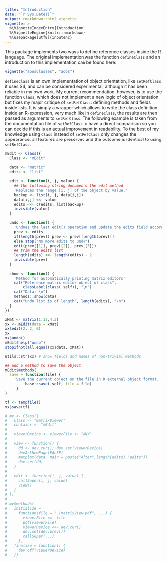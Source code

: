 ```yaml
---
title: "Introduction"
date: "`r Sys.Date()`"
output: rmarkdown::html_vignette
vignette: >
  %\VignetteIndexEntry{Introduction}
  %\VignetteEngine{knitr::rmarkdown}
  %\usepackage[utf8]{inputenc}
---
```


This package implements two ways to define reference classes inside the R language. The original implementation was the function `defineClass` and an introduction to this implementation can be found here:

```r
vignette("aoosClasses", "aoos")
```

`defineClass` is an own implementation of object orientation, like `setRefClass` it uses S4, and can be considered experimental, although it has been reliable in my own work. My current recommendation, however, is to use the function `Class`, which does not implement a new logic of object orientation but fixes my major critique of `setRefClass`: defining methods and fields inside lists. It is simply a wrapper which allows to write the class definition inside an R-expression, very much like in `defineClass`, the results are then passed as arguments to `setRefClass`. The following example is taken from the documentation file of `setRefClass` to have a direct comparison so you can decide if this is an actual improvement in readability. To the best of my knowledge using `Class` instead of `setRefClass` only changes the appearance, all features are preserved and the outcome is identical to using `setRefClass`.

```r
mEdit <- Class({
  Class <- "mEdit"
  
  data <- "matrix"
  edits <- "list"

  edit <- function(i, j, value) {
    ## the following string documents the edit method
    'Replaces the range [i, j] of the object by value.'
    backup <- list(i, j, data[i,j])
    data[i,j] <<- value
    edits <<- c(edits, list(backup))
    invisible(value)
  }

  undo <- function() {
    'Undoes the last edit() operation and update the edits field accordingly.'
    prev <- edits
    if(length(prev)) prev <- prev[[length(prev)]]
    else stop("No more edits to undo")
    edit(prev[[1]], prev[[2]], prev[[3]])
    ## trim the edits list
    length(edits) <<- length(edits) - 2
    invisible(prev)
  }
  
  show <- function() {
    'Method for automatically printing matrix editors' 
    cat("Reference matrix editor object of class", 
        classLabel(class(.self)), "\n")
    cat("Data: \n")
    methods::show(data)
    cat("Undo list is of length", length(edits), "\n")
  }
})

xMat <- matrix(1:12,4,3)
xx <- mEdit(data = xMat)
xx$edit(2, 2, 0)
xx
xx$undo()
mEdit$help("undo")
stopifnot(all.equal(xx$data, xMat))

utils::str(xx) # show fields and names of non-trivial methods

## add a method to save the object
mEdit$methods(
  save = function(file) {
    'Save the current object on the file in R external object format.'
         base::save(.self, file = file)
     }
)

tf <- tempfile()
xx$save(tf)

# mv <- Class({
#   Class <- "matrixViewer"
#   contains <- "mEdit"
#   
#   viewerDevice <- viewerFile <- "ANY"
#   
#   view <- function() {
#     dd <- dev.cur(); dev.set(viewerDevice)
#     devAskNewPage(FALSE)
#     matplot(data, main = paste("After",length(edits),"edits"))
#     dev.set(dd)
#   }
#   
#   edit <- function(i, j, value) {
#     callSuper(i, j, value)
#     view()
#   }
# })
# 
# mv$methods(
#   initialize =
#     function(file = "./matrixView.pdf", ...) {
#       viewerFile <<- file
#       pdf(viewerFile)
#       viewerDevice <<- dev.cur()
#       dev.set(dev.prev())
#       callSuper(...)
#     },
#   finalize = function() {
#     dev.off(viewerDevice)
#   })

```

